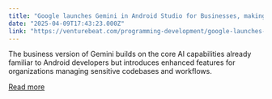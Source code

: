 ```yaml
---
title: "Google launches Gemini in Android Studio for Businesses, making it easier for devs to design work apps"
date: "2025-04-09T17:43:23.000Z"
link: "https://venturebeat.com/programming-development/google-launches-gemini-in-android-studio-for-businesses-making-it-easier-for-devs-to-design-work-apps/"
---
```


The business version of Gemini builds on the core AI capabilities already familiar to Android developers but introduces enhanced features for organizations managing sensitive codebases and workflows.

[Read more](https://venturebeat.com/programming-development/google-launches-gemini-in-android-studio-for-businesses-making-it-easier-for-devs-to-design-work-apps/)
